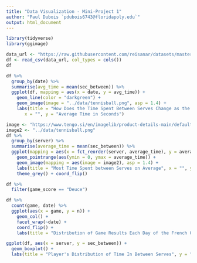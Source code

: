 ```yaml
---
title: "Data Visualization - Mini-Project 1"
author: "Paul Dubois `pdubois6743@floridapoly.edu`"
output: html_document
---
```


```r
library(tidyverse)
library(ggimage)
```


```r
data_url <- "https://raw.githubusercontent.com/reisanar/datasets/master/serve_times.csv"
df <- read_csv(data_url, col_types = cols())
df
```

```r
df %>% 
  group_by(date) %>% 
  summarise(avg_time = mean(sec_between)) %>% 
  ggplot(df, mapping = aes(x = date, y = avg_time)) +
    geom_line(color = "darkgreen") +
    geom_image(image = "../data/tennisball.png", asp = 1.4) +
    labs(title = "How Does the Time Spent Between Serves Change as the French Open Goes?",
       x = "", y = "Average Time in Seconds")
```


```r
image <- "https://www.tengo.si/en/imagelib/product-details-main/default/dodatki/wilson-roland-garros-jumbo-ball-wi1419-a.jpeg"
image2 <- "../data/tennisball.png"
df %>% 
  group_by(server) %>% 
  summarise(average_time = mean(sec_between)) %>% 
  ggplot(mapping = aes(x = fct_reorder(server, average_time), y = average_time)) +
    geom_pointrange(aes(ymin = 0, ymax = average_time)) + 
    geom_image(mapping = aes(image = image2), asp = 1.4) + 
    labs(title = "Most Time Spent between Serves on Average", x = "", y = "Time in Seconds") + 
    theme_grey() + coord_flip() 
```

```r
df %>% 
  filter(game_score == "Deuce") 
```


```r
df %>% 
  count(game, date) %>% 
  ggplot(aes(x = game, y = n)) +
    geom_col() +
    facet_wrap(~date) +
    coord_flip() +
    labs(title = "Distribution of Game Results Each Day of the French Open", x = "Score", y  = "")
```

```r
ggplot(df, aes(x = server, y = sec_between)) +
  geom_boxplot() +
  labs(title = "Player's Distribution of Time In Between Serves", y = "Time in Seconds", x ="") + coord_flip()
```

